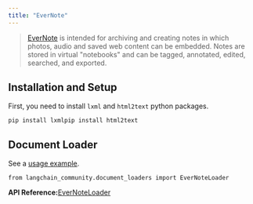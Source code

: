 ```yaml
---
title: "EverNote"
---
```


> [EverNote](https://evernote.com/) is intended for archiving and creating notes in which photos, audio and saved web content can be embedded. Notes are stored in virtual "notebooks" and can be tagged, annotated, edited, searched, and exported.

## Installation and Setup

First, you need to install `lxml` and `html2text` python packages.

```
pip install lxmlpip install html2text
```

## Document Loader

See a [usage example](/oss/integrations/document_loaders/evernote).

```
from langchain_community.document_loaders import EverNoteLoader
```

**API Reference:**[EverNoteLoader](https://python.langchain.com/api_reference/community/document_loaders/langchain_community.document_loaders.evernote.EverNoteLoader.html)

